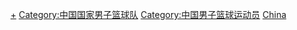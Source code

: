 [[Category:中国国家篮球队运动员|+]]
[[Category:中国国家男子篮球队|Category:中国国家男子篮球队]]
[[Category:中国男子篮球运动员|Category:中国男子篮球运动员]]
[[Category:國家男子籃球隊球員|China]]